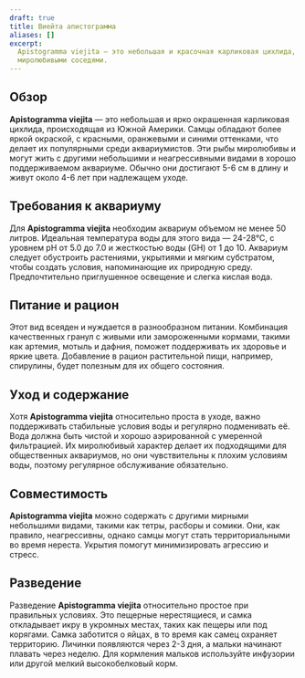 ```yaml
---
draft: true
title: Виейта апистограмма
aliases: []
excerpt:
  Apistogramma viejita — это небольшая и красочная карликовая цихлида, идеально подходящая для общественных аквариумов с
  миролюбивыми соседями.
---
```


## Обзор

**Apistogramma viejita** — это небольшая и ярко окрашенная карликовая цихлида, происходящая из Южной Америки. Самцы
обладают более яркой окраской, с красными, оранжевыми и синими оттенками, что делает их популярными среди аквариумистов.
Эти рыбы миролюбивы и могут жить с другими небольшими и неагрессивными видами в хорошо поддерживаемом аквариуме. Обычно
они достигают 5-6 см в длину и живут около 4-6 лет при надлежащем уходе.

## Требования к аквариуму

Для **Apistogramma viejita** необходим аквариум объемом не менее 50 литров. Идеальная температура воды для этого вида —
24-28°C, с уровнем pH от 5.0 до 7.0 и жесткостью воды (GH) от 1 до 10. Аквариум следует обустроить растениями, укрытиями
и мягким субстратом, чтобы создать условия, напоминающие их природную среду. Предпочтительно приглушенное освещение и
слегка кислая вода.

## Питание и рацион

Этот вид всеяден и нуждается в разнообразном питании. Комбинация качественных гранул с живыми или замороженными кормами,
такими как артемия, мотыль и дафния, поможет поддерживать их здоровье и яркие цвета. Добавление в рацион растительной
пищи, например, спирулины, будет полезным для их общего состояния.

## Уход и содержание

Хотя **Apistogramma viejita** относительно проста в уходе, важно поддерживать стабильные условия воды и регулярно
подменивать её. Вода должна быть чистой и хорошо аэрированной с умеренной фильтрацией. Их миролюбивый характер делает их
подходящими для общественных аквариумов, но они чувствительны к плохим условиям воды, поэтому регулярное обслуживание
обязательно.

## Совместимость

**Apistogramma viejita** можно содержать с другими мирными небольшими видами, такими как тетры, расборы и сомики. Они,
как правило, неагрессивны, однако самцы могут стать территориальными во время нереста. Укрытия помогут минимизировать
агрессию и стресс.

## Разведение

Разведение **Apistogramma viejita** относительно простое при правильных условиях. Это пещерные нерестящиеся, и самка
откладывает икру в укромных местах, таких как пещеры или под корягами. Самка заботится о яйцах, в то время как самец
охраняет территорию. Личинки появляются через 2-3 дня, а мальки начинают плавать через неделю. Для кормления мальков
используйте инфузории или другой мелкий высокобелковый корм.
